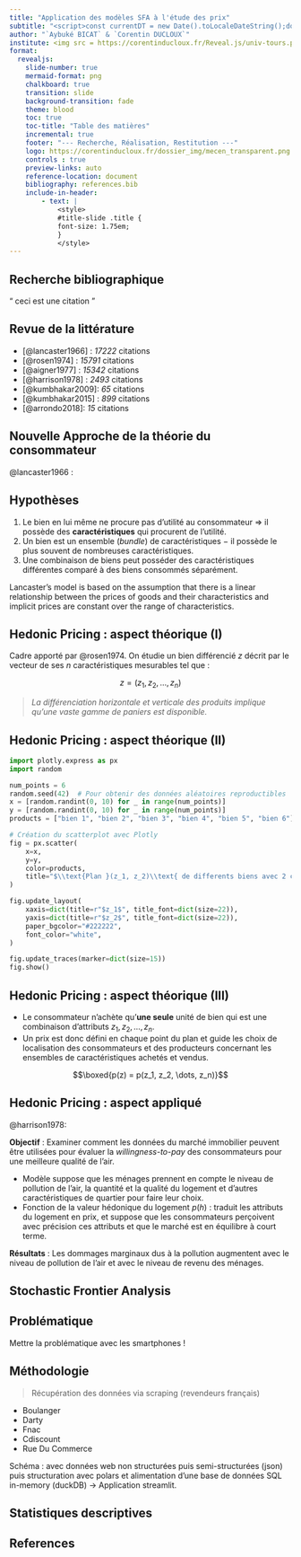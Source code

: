 ```yaml
---
title: "Application des modèles SFA à l'étude des prix"
subtitle: "<script>const currentDT = new Date().toLocaleDateString();document.write(currentDT);</script>"
author: "`Aybuké BICAT` & `Corentin DUCLOUX`"
institute: <img src = https://corentinducloux.fr/Reveal.js/univ-tours.png width="70%">
format: 
  revealjs:
    slide-number: true
    mermaid-format: png
    chalkboard: true
    transition: slide
    background-transition: fade
    theme: blood
    toc: true
    toc-title: "Table des matières"
    incremental: true   
    footer: "--- Recherche, Réalisation, Restitution ---"
    logo: https://corentinducloux.fr/dossier_img/mecen_transparent.png
    controls : true
    preview-links: auto
    reference-location: document
    bibliography: references.bib
    include-in-header:
        - text: |
            <style>
            #title-slide .title {
            font-size: 1.75em;
            }
            </style>
---
```


## Recherche bibliographique

<q> ceci est une citation </q>

## Revue de la littérature

- [@lancaster1966] : *17222* citations
- [@rosen1974] :  *15791* citations
- [@aigner1977] : *15342* citations
- [@harrison1978] : *2493* citations
- [@kumbhakar2009]: *65* citations
- [@kumbhakar2015] : *899* citations
- [@arrondo2018]: *15* citations

## Nouvelle Approche de la théorie du consommateur

@lancaster1966 :

:::{.fragment .fade-in}
:::{.callout-tip}

## Hypothèses

1. Le bien en lui même ne procure pas d'utilité au consommateur $\Rightarrow$ il possède des **caractéristiques** qui procurent de l'utilité.
2. Un bien est un ensemble (*bundle*) de caractéristiques $-$ il possède le plus souvent de nombreuses caractéristiques.
3. Une combinaison de biens peut posséder des caractéristiques différentes comparé à des biens consommés séparément.

:::
:::

Lancaster's model is based on the assumption that there is a linear relationship between the prices of goods and their characteristics and implicit prices are constant over the range of characteristics.

## Hedonic Pricing : aspect théorique (I)

Cadre apporté par @rosen1974. On étudie un bien différencié $z$ décrit par le vecteur de ses $n$ caractéristiques mesurables tel que : 

:::{.fragment .fade-in}
$$z = (z_1, z_2, \dots, z_n)$$ 
:::

:::{.fragment .fade-in}
> *La différenciation horizontale et verticale des produits implique qu'une vaste gamme de paniers est disponible.*
:::

## Hedonic Pricing : aspect théorique (II)

```python
import plotly.express as px
import random

num_points = 6
random.seed(42)  # Pour obtenir des données aléatoires reproductibles
x = [random.randint(0, 10) for _ in range(num_points)]
y = [random.randint(0, 10) for _ in range(num_points)]
products = ["bien 1", "bien 2", "bien 3", "bien 4", "bien 5", "bien 6"]

# Création du scatterplot avec Plotly
fig = px.scatter(
    x=x,
    y=y,
    color=products,
    title="$\\text{Plan }(z_1, z_2)\\text{ de differents biens avec 2 caracteristiques.}$",
)

fig.update_layout(
    xaxis=dict(title=r"$z_1$", title_font=dict(size=22)),
    yaxis=dict(title=r"$z_2$", title_font=dict(size=22)),
    paper_bgcolor="#222222",
    font_color="white",
)

fig.update_traces(marker=dict(size=15))
fig.show()
```

## Hedonic Pricing : aspect théorique (III)

- Le consommateur n'achète qu'**une seule** unité de bien qui est une combinaison d'attributs $z_1, z_2, \dots, z_n$.
- Un prix est donc défini en chaque point du plan et guide les choix de localisation des consommateurs et des producteurs concernant les ensembles de caractéristiques achetés et vendus.

:::{.fragment .fade-in}
$$\boxed{p(z) = p(z_1, z_2, \dots, z_n)}$$
:::


## Hedonic Pricing : aspect appliqué{.smaller}

@harrison1978:

**Objectif** : Examiner comment les données du marché immobilier peuvent être utilisées pour évaluer la *willingness-to-pay* des consommateurs pour une meilleure qualité de l'air.

-  Modèle suppose que les ménages prennent en compte le niveau de pollution de l'air, la quantité et la qualité du logement et d'autres caractéristiques de quartier pour faire leur choix.
-  Fonction de la valeur hédonique du logement $p(h)$ : traduit les attributs du logement en prix, et suppose que les consommateurs perçoivent avec précision ces attributs et que le marché est en équilibre à court terme.

**Résultats** : Les dommages marginaux dus à la pollution augmentent avec le niveau de pollution de l'air et avec le niveau de revenu des ménages.


## Stochastic Frontier Analysis

## Problématique

Mettre la problématique avec les smartphones ! 


## Méthodologie {background-color="black" background-image="imgs/web_scraping.png" background-opacity="0.6"}

> Récupération des données via scraping (revendeurs français)

- Boulanger
- Darty
- Fnac
- Cdiscount
- Rue Du Commerce

Schéma :  avec données web non structurées puis semi-structurées (json) puis structuration avec polars et alimentation d'une base de données SQL in-memory (duckDB) -> Application streamlit.

## Statistiques descriptives

## References
